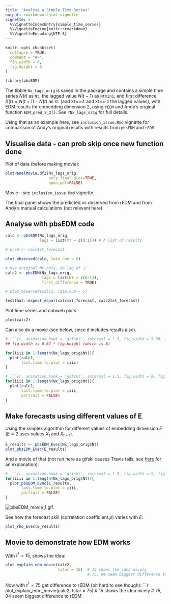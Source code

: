 ```yaml
---
title: "Analyse a Simple Time Series"
output: rmarkdown::html_vignette
vignette: >
  %\VignetteIndexEntry{simple_time_series}
  %\VignetteEngine{knitr::rmarkdown}
  %\VignetteEncoding{UTF-8}
---
```


```r
knitr::opts_chunk$set(
  collapse = TRUE,
  comment = "#>",
  fig.width = 6,
  fig.height = 6
)
```

```r
library(pbsEDM)
```

The tibble `Nx_lags_orig` is saved in the package and contains a simple time
series $N(t)$ as `Nt`, the lagged value $N(t-1)$ as `Ntmin1`, and first difference
$X(t) = N(t+1) - N(t)$ as `Xt` (and `Xtmin1` and `Xtmin2` the lagged values),
with EDM results for embedding dimension 2, using `rEDM` and Andy's original
function `EDM_pred_E_2()`. See `?Nx_lags_orig` for full details.

Using that as an example here, see `inclusion_issue.Rmd` vignette for comparison
of Andy's original results with results from `pbsEDM` and `rEDM`.

## Visualise data - can prob skip once new function done

Plot of data (before making movie):
```r
plotPanelMovie.df2(Nx_lags_orig,
                   only.final.plot=TRUE,
                   open.pdf=FALSE)
```

Movie -- see `inclusion_issue.Rmd` vignette.

The final panel shows the predicted vs observed from rEDM and from Andy's manual
calculations (not relevant here).

## Analyse with pbsEDM code

```r
calc <- pbsEDM(Nx_lags_orig,
               lags = list(Xt = c(0:1))) # A list of results

# pred <- calc$xt_forecast

plot_observed(calc, late.num = 5)
```

```r
# Use original Nt only, do lag of 1:
calc2 <- pbsEDM(Nx_lags_orig,
                lags = list(Nt = c(0:1)),
                first_difference = TRUE)

# plot_observed(calc2, late.num = 5)

testthat::expect_equal(calc$xt_forecast, calc2$xt_forecast)
```

Plot time series and cobweb plots

```r
plot(calc2)
```

Can also do a movie (see below, since it includes results also).

```r
# ```{r, animation.hook = 'gifski', interval = 1.5, fig.width = 5.36, fig.height = 8}
## fig.width is 0.67 * fig.height (which is 8)

for(iiii in 1:length(Nx_lags_orig$Nt)){
  plot(calc2,
       last.time.to.plot = iiii)
}
```

<!--
And again in landscape mode (for presentations):-->
```r
# ```{r, animation.hook = 'gifski', interval = 1.5, fig.width = 8, fig.height = 5.36}
for(iiii in 1:length(Nx_lags_orig$Nt)){
  plot(calc2,
       last.time.to.plot = iiii,
       portrait = FALSE)
}
```


## Make forecasts using different values of E

Using the simplex algorithm for different values of embedding dimension $E$
($E=2$ uses values $X_t$ and $X_{t-1}$).
```r
E_results <- pbsEDM_Evec(Nx_lags_orig$Nt)
plot_pbsEDM_Evec(E_results)
```

And a movie of that (not run here as gifski causes Travis fails, see [here](https://htmlpreview.github.io/?https://raw.githubusercontent.com/andrew-edwards/sizeSpectra/master/doc/MEPS_IBTS_recommend.html) for an explanation):
<!-- # made width 9 not 8 to see axis labels better-->
```r
# ```{r, animation.hook = 'gifski', interval = 1.5, fig.width = 9, fig.height = 5.36}
for(iiii in 1:length(Nx_lags_orig$Nt)){
  plot_pbsEDM_Evec(E_results,
       last.time.to.plot = iiii,
       portrait = FALSE)
}
```

![pbsEDM_movie_1.gif](pbsEDM_movie_1.gif).

See how the forecast skill (correlation coefficient $\rho$) varies with $E$:
```r
plot_rho_Evec(E_results)
```

## Movie to demonstrate how EDM works

With $t^* = 15$, shows the idea:
<!-- ```{r, eval = FALSE} -->
```r
plot_explain_edm_movie(calc2,
                       tstar = 15)  # 15 shows the idea nicely
                                    # 75, 94 seem biggest difference to rEDM
```

Now with $t^* = 75$ get difference to rEDM (bit hard to see though):
```r
plot_explain_edm_movie(calc2,
                       tstar = 75)  # 15 shows the idea nicely
                                    # 75, 94 seem biggest difference to rEDM
